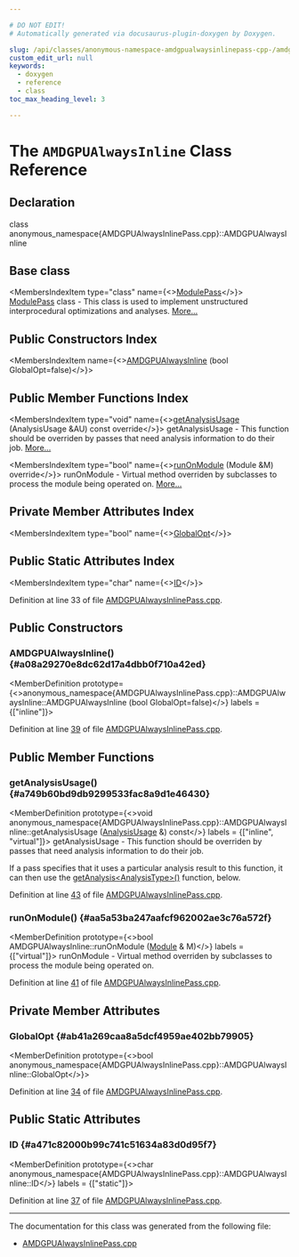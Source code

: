 ```yaml
---

# DO NOT EDIT!
# Automatically generated via docusaurus-plugin-doxygen by Doxygen.

slug: /api/classes/anonymous-namespace-amdgpualwaysinlinepass-cpp-/amdgpualwaysinline
custom_edit_url: null
keywords:
  - doxygen
  - reference
  - class
toc_max_heading_level: 3

---
```





# The `AMDGPUAlwaysInline` Class Reference

<DoxygenPage pluginConfig={pluginConfig}>



## Declaration

<CodeBlock>class anonymous_namespace{AMDGPUAlwaysInlinePass.cpp}::AMDGPUAlwaysInline</CodeBlock>

## Base class

<MembersIndex>

<MembersIndexItem
  type="class"
  name={<><a href="/docs/api/classes/llvm/modulepass">ModulePass</a></>}>
<a href="/docs/api/classes/llvm/modulepass">ModulePass</a> class - This class is used to implement unstructured interprocedural optimizations and analyses. <a href="/docs/api/classes/llvm/modulepass/#details">More...</a>
</MembersIndexItem>

</MembersIndex>

## Public Constructors Index

<MembersIndex>

<MembersIndexItem
  name={<><a href="#a08a29270e8dc62d17a4dbb0f710a42ed">AMDGPUAlwaysInline</a> (bool GlobalOpt=false)</>}>
</MembersIndexItem>

</MembersIndex>

## Public Member Functions Index

<MembersIndex>

<MembersIndexItem
  type="void"
  name={<><a href="#a749b60bd9db9299533fac8a9d1e46430">getAnalysisUsage</a> (AnalysisUsage &amp;AU) const override</>}>
getAnalysisUsage - This function should be overriden by passes that need analysis information to do their job. <a href="#a749b60bd9db9299533fac8a9d1e46430">More...</a>
</MembersIndexItem>

<MembersIndexItem
  type="bool"
  name={<><a href="#aa5a53ba247aafcf962002ae3c76a572f">runOnModule</a> (Module &amp;M) override</>}>
runOnModule - Virtual method overriden by subclasses to process the module being operated on. <a href="#aa5a53ba247aafcf962002ae3c76a572f">More...</a>
</MembersIndexItem>

</MembersIndex>

## Private Member Attributes Index

<MembersIndex>

<MembersIndexItem
  type="bool"
  name={<><a href="#ab41a269caa8a5dcf4959ae402bb79905">GlobalOpt</a></>}>
</MembersIndexItem>

</MembersIndex>

## Public Static Attributes Index

<MembersIndex>

<MembersIndexItem
  type="char"
  name={<><a href="#a471c82000b99c741c51634a83d0d95f7">ID</a></>}>
</MembersIndexItem>

</MembersIndex>


Definition at line 33 of file <a href="/docs/api/files/lib/lib/target/lib/target/amdgpu/amdgpualwaysinlinepass-cpp">AMDGPUAlwaysInlinePass.cpp</a>.

<SectionDefinition>

## Public Constructors

### AMDGPUAlwaysInline() {#a08a29270e8dc62d17a4dbb0f710a42ed}

<MemberDefinition
  prototype={<>anonymous&#95;namespace&#123;AMDGPUAlwaysInlinePass.cpp&#125;::AMDGPUAlwaysInline::AMDGPUAlwaysInline (bool GlobalOpt=false)</>}
  labels = {["inline"]}>

Definition at line <a href="/docs/api/files/lib/lib/target/lib/target/amdgpu/amdgpualwaysinlinepass-cpp/#l00039">39</a> of file <a href="/docs/api/files/lib/lib/target/lib/target/amdgpu/amdgpualwaysinlinepass-cpp">AMDGPUAlwaysInlinePass.cpp</a>.
</MemberDefinition>

</SectionDefinition>

<SectionDefinition>

## Public Member Functions

### getAnalysisUsage() {#a749b60bd9db9299533fac8a9d1e46430}

<MemberDefinition
  prototype={<>void anonymous&#95;namespace&#123;AMDGPUAlwaysInlinePass.cpp&#125;::AMDGPUAlwaysInline::getAnalysisUsage (<a href="/docs/api/classes/llvm/analysisusage">AnalysisUsage</a> &amp;) const</>}
  labels = {["inline", "virtual"]}>
getAnalysisUsage - This function should be overriden by passes that need analysis information to do their job.

If a pass specifies that it uses a particular analysis result to this function, it can then use the <a href="/docs/api/classes/llvm/pass/#a4863e5e463fb79955269fbf7fbf52b80">getAnalysis&lt;AnalysisType&gt;()</a> function, below.

Definition at line <a href="/docs/api/files/lib/lib/target/lib/target/amdgpu/amdgpualwaysinlinepass-cpp/#l00043">43</a> of file <a href="/docs/api/files/lib/lib/target/lib/target/amdgpu/amdgpualwaysinlinepass-cpp">AMDGPUAlwaysInlinePass.cpp</a>.
</MemberDefinition>

### runOnModule() {#aa5a53ba247aafcf962002ae3c76a572f}

<MemberDefinition
  prototype={<>bool AMDGPUAlwaysInline::runOnModule (<a href="/docs/api/classes/llvm/module">Module</a> &amp; M)</>}
  labels = {["virtual"]}>
runOnModule - Virtual method overriden by subclasses to process the module being operated on.

Definition at line <a href="/docs/api/files/lib/lib/target/lib/target/amdgpu/amdgpualwaysinlinepass-cpp/#l00041">41</a> of file <a href="/docs/api/files/lib/lib/target/lib/target/amdgpu/amdgpualwaysinlinepass-cpp">AMDGPUAlwaysInlinePass.cpp</a>.
</MemberDefinition>

</SectionDefinition>

<SectionDefinition>

## Private Member Attributes

### GlobalOpt {#ab41a269caa8a5dcf4959ae402bb79905}

<MemberDefinition
  prototype={<>bool anonymous&#95;namespace&#123;AMDGPUAlwaysInlinePass.cpp&#125;::AMDGPUAlwaysInline::GlobalOpt</>}>

Definition at line <a href="/docs/api/files/lib/lib/target/lib/target/amdgpu/amdgpualwaysinlinepass-cpp/#l00034">34</a> of file <a href="/docs/api/files/lib/lib/target/lib/target/amdgpu/amdgpualwaysinlinepass-cpp">AMDGPUAlwaysInlinePass.cpp</a>.
</MemberDefinition>

</SectionDefinition>

<SectionDefinition>

## Public Static Attributes

### ID {#a471c82000b99c741c51634a83d0d95f7}

<MemberDefinition
  prototype={<>char anonymous&#95;namespace&#123;AMDGPUAlwaysInlinePass.cpp&#125;::AMDGPUAlwaysInline::ID</>}
  labels = {["static"]}>

Definition at line <a href="/docs/api/files/lib/lib/target/lib/target/amdgpu/amdgpualwaysinlinepass-cpp/#l00037">37</a> of file <a href="/docs/api/files/lib/lib/target/lib/target/amdgpu/amdgpualwaysinlinepass-cpp">AMDGPUAlwaysInlinePass.cpp</a>.
</MemberDefinition>

</SectionDefinition>

<hr/>

The documentation for this class was generated from the following file:

<ul>
<li><a href="/docs/api/files/lib/lib/target/lib/target/amdgpu/amdgpualwaysinlinepass-cpp">AMDGPUAlwaysInlinePass.cpp</a></li>
</ul>

</DoxygenPage>
